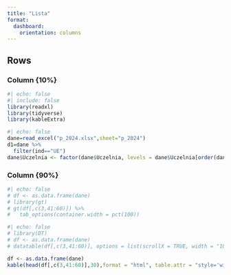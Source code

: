 ```yaml
---
title: "Lista"
format: 
  dashboard:
    orientation: columns
---
```


## Rows

### Column {10%}

```r
#| echo: false
#| include: false
library(readxl)
library(tidyverse)
library(kableExtra)
```

```r
#| echo: false
dane=read_excel("p_2024.xlsx",sheet="p_2024")
d1=dane %>% 
  filter(ind=="UE")
dane$Uczelnia <- factor(dane$Uczelnia, levels = dane$Uczelnia[order(dane$Ranking_2024)])
```


### Column {90%}

```r
#| echo: false
# df <- as.data.frame(dane)
# library(gt)
# gt(df[,c(3,41:60)]) %>%
#   tab_options(container.width = pct(100))
```





```r
#| echo: false
# library(DT)
# df <- as.data.frame(dane)
# datatable(df[,c(3,41:60)], options = list(scrollX = TRUE, width = "100%"))
```



```r
df <- as.data.frame(dane)
kable(head(df[,c(3,41:60)],30),format = "html", table.attr = "style='width:100%;'")
```

